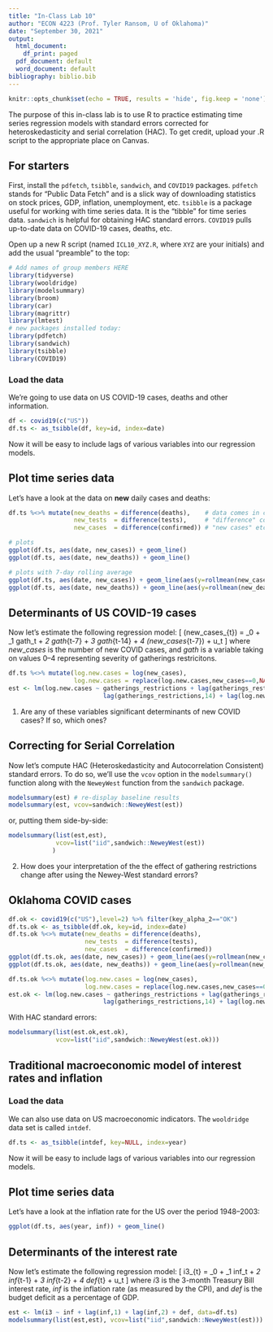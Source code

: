 ---
title: "In-Class Lab 10"
author: "ECON 4223 (Prof. Tyler Ransom, U of Oklahoma)"
date: "September 30, 2021"
output:
  html_document:
    df_print: paged
  pdf_document: default
  word_document: default
bibliography: biblio.bib
---

```{r setup, include=FALSE}
knitr::opts_chunk$set(echo = TRUE, results = 'hide', fig.keep = 'none')
```

The purpose of this in-class lab is to use R to practice estimating time series regression models with standard errors corrected for heteroskedasticity and serial correlation (HAC). To get credit, upload your .R script to the appropriate place on Canvas.

## For starters
First, install the `pdfetch`, `tsibble`, `sandwich`, and `COVID19` packages. `pdfetch` stands for "Public Data Fetch" and is a slick way of downloading statistics on stock prices, GDP, inflation, unemployment, etc. `tsibble` is a package useful for working with time series data. It is the "tibble" for time series data. `sandwich` is helpful for obtaining HAC standard errors. `COVID19` pulls up-to-date data on COVID-19 cases, deaths, etc.

Open up a new R script (named `ICL10_XYZ.R`, where `XYZ` are your initials) and add the usual "preamble" to the top:
```{r message=FALSE, warning=FALSE, paged.print=FALSE}
# Add names of group members HERE
library(tidyverse)
library(wooldridge)
library(modelsummary)
library(broom)
library(car)
library(magrittr)
library(lmtest)
# new packages installed today:
library(pdfetch)
library(sandwich)
library(tsibble)
library(COVID19)
```

### Load the data
We're going to use data on US COVID-19 cases, deaths and other information.

```{r}
df <- covid19(c("US"))
df.ts <- as_tsibble(df, key=id, index=date)
```

Now it will be easy to include lags of various variables into our regression models.

## Plot time series data
Let's have a look at the data on **new** daily cases and deaths:
```{r}
df.ts %<>% mutate(new_deaths = difference(deaths),    # data comes in cumulative format
                  new_tests  = difference(tests),     # "difference" converts it to
                  new_cases  = difference(confirmed)) # "new cases" etc.

# plots
ggplot(df.ts, aes(date, new_cases)) + geom_line()
ggplot(df.ts, aes(date, new_deaths)) + geom_line()

# plots with 7-day rolling average
ggplot(df.ts, aes(date, new_cases)) + geom_line(aes(y=rollmean(new_cases, 7, na.pad=TRUE)))
ggplot(df.ts, aes(date, new_deaths)) + geom_line(aes(y=rollmean(new_deaths, 7, na.pad=TRUE)))
```

## Determinants of US COVID-19 cases
Now let's estimate the following regression model:
\[
\log(new\_cases_{t}) = \beta_0 + \beta_1 gath_t + \beta_2 gath_{t-7} + \beta_3 gath_{t-14} + \beta_4 \log(new\_cases_{t-7}) + u_t
\]
where $new\_cases$ is the number of new COVID cases, and $gath$ is a variable taking on values 0--4 representing severity of gatherings restricitons.

```{r}
df.ts %<>% mutate(log.new.cases = log(new_cases),
                  log.new.cases = replace(log.new.cases,new_cases==0,NA_real_)) # since log(0) = -Inf
est <- lm(log.new.cases ~ gatherings_restrictions + lag(gatherings_restrictions,7) + 
                          lag(gatherings_restrictions,14) + lag(log.new.cases,7), data=df.ts)
```

1. Are any of these variables significant determinants of new COVID cases? If so, which ones?

## Correcting for Serial Correlation
Now let's compute HAC (Heteroskedasticity and Autocorrelation Consistent) standard errors. To do so, we'll use the `vcov` option in the `modelsummary()` function along with the `NeweyWest` function from the `sandwich` package.

```{r}
modelsummary(est) # re-display baseline results
modelsummary(est, vcov=sandwich::NeweyWest(est))
```

or, putting them side-by-side:

```{r}
modelsummary(list(est,est), 
             vcov=list("iid",sandwich::NeweyWest(est))
            )
```

2. How does your interpretation of the the effect of gathering restrictions change after using the Newey-West standard errors?

## Oklahoma COVID cases
```{r}
df.ok <- covid19(c("US"),level=2) %>% filter(key_alpha_2=="OK")
df.ts.ok <- as_tsibble(df.ok, key=id, index=date)
df.ts.ok %<>% mutate(new_deaths = difference(deaths),
                     new_tests  = difference(tests),
                     new_cases  = difference(confirmed))
ggplot(df.ts.ok, aes(date, new_cases)) + geom_line(aes(y=rollmean(new_cases, 7, na.pad=TRUE)))
ggplot(df.ts.ok, aes(date, new_deaths)) + geom_line(aes(y=rollmean(new_deaths, 7, na.pad=TRUE)))

df.ts.ok %<>% mutate(log.new.cases = log(new_cases),
                     log.new.cases = replace(log.new.cases,new_cases==0,NA_real_)) # since log(0) = -Inf
est.ok <- lm(log.new.cases ~ gatherings_restrictions + lag(gatherings_restrictions,7) + 
                          lag(gatherings_restrictions,14) + lag(log.new.cases,7), data=df.ts.ok)
```

With HAC standard errors:

```{r}
modelsummary(list(est.ok,est.ok),
             vcov=list("iid",sandwich::NeweyWest(est.ok)))
```

## Traditional macroeconomic model of interest rates and inflation
### Load the data
We can also use data on US macroeconomic indicators. The `wooldridge` data set is called `intdef`.

```{r}
df.ts <- as_tsibble(intdef, key=NULL, index=year)
```

Now it will be easy to include lags of various variables into our regression models.

## Plot time series data
Let's have a look at the inflation rate for the US over the period 1948--2003:
```{r}
ggplot(df.ts, aes(year, inf)) + geom_line()
```

## Determinants of the interest rate
Now let's estimate the following regression model:
\[
i3_{t} = \beta_0 + \beta_1 inf_t + \beta_2 inf_{t-1} + \beta_3 inf_{t-2} + \beta_4 def_{t} + u_t
\]
where $i3$ is the 3-month Treasury Bill interest rate, $inf$ is the inflation rate (as measured by the CPI), and $def$ is the budget deficit as a percentage of GDP.

```{r}
est <- lm(i3 ~ inf + lag(inf,1) + lag(inf,2) + def, data=df.ts)
modelsummary(list(est,est), vcov=list("iid",sandwich::NeweyWest(est)))
```

[^1]: You may need to install the `sandwich` package.